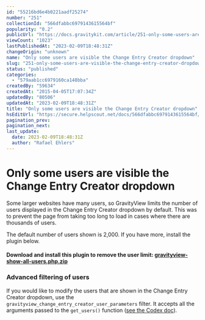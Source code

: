 ```yaml
---
id: "55216bd6e4b0221aadf25274"
number: "251"
collectionId: "566dfabbc6979143615564bf"
popularity: "0.2"
publicUrl: "https://docs.gravitykit.com/article/251-only-some-users-are-visible-the-change-entry-creator-dropdown"
viewCount: "1023"
lastPublishedAt: "2023-02-09T18:48:31Z"
changeOrigin: "unknown"
name: "Only some users are visible the Change Entry Creator dropdown"
slug: "251-only-some-users-are-visible-the-change-entry-creator-dropdown"
status: "published"
categories: 
  - "579aab1cc6979160ca148bba"
createdBy: "59634"
createdAt: "2015-04-05T17:07:34Z"
updatedBy: "80506"
updatedAt: "2023-02-09T18:48:31Z"
title: "Only some users are visible the Change Entry Creator dropdown"
hsEditUrl: "https://secure.helpscout.net/docs/566dfabbc6979143615564bf/article/55216bd6e4b0221aadf25274"
pagination_prev: 
pagination_next: 
last_update:
  date: 2023-02-09T18:48:31Z
  author: "Rafael Ehlers"
---
```


# Only some users are visible the Change Entry Creator dropdown

Some larger websites have many users, so GravityView limits the number of users displayed in the Change Entry Creator dropdown by default. This was to prevent the page from taking too long to load in cases where there are thousands of users.

The default number of users shown is 2,000. If you have more, install the plugin below.

#### Download and install this plugin to remove the user limit: [gravityview-show-all-users.php.zip](https://s3.amazonaws.com/helpscout.net/docs/assets/54c58489e4b051242988532c/attachments/55216cfee4b0221aadf25275/gravityview-show-all-users.php.zip)

### Advanced filtering of users

If you would like to modify the users that are shown in the Change Entry Creator dropdown, use the `gravityview_change_entry_creator_user_parameters` filter. It accepts all the arguments passed to the `get_users()` function ([see the Codex doc](http://codex.wordpress.org/Function_Reference/get_users)).